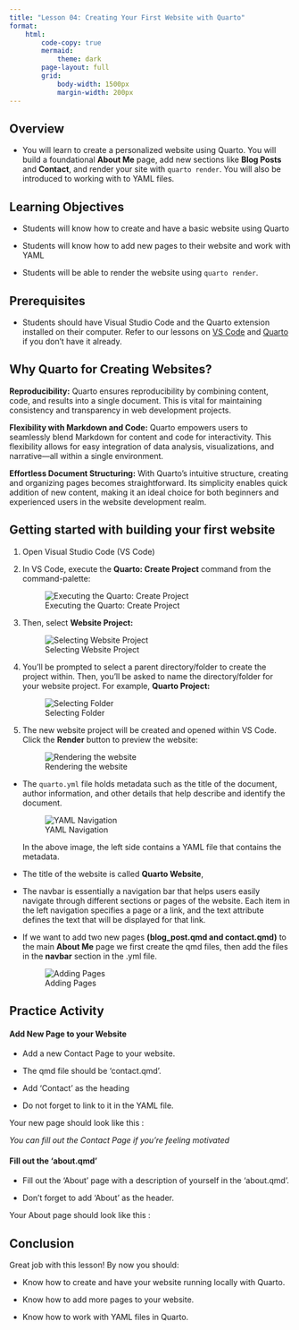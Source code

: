 ```yaml
---
title: "Lesson 04: Creating Your First Website with Quarto"
format:
    html:
        code-copy: true
        mermaid: 
            theme: dark
        page-layout: full
        grid: 
            body-width: 1500px
            margin-width: 200px
---
```


## Overview

* You will learn to create a personalized website using Quarto. You will build a foundational **About Me** page, add new sections like **Blog Posts** and **Contact**, and render your site with `quarto render`. You will also be introduced to working with to YAML files.



## Learning Objectives

-    Students will know how to create and have a basic website using Quarto

-    Students will know how to add new pages to their website and work with YAML 

-    Students will be able to render the website using `quarto render`.


## Prerequisites

-   Students should have Visual Studio Code and the Quarto extension installed on their computer. Refer to our lessons on [VS Code](lessons/unit_02/lesson_01) and [Quarto](lessons/unit_02/lesson_02) if you don't have it already.



## Why Quarto for Creating Websites?

**Reproducibility:** Quarto ensures reproducibility by combining content, code, and results into a single document. This is vital for maintaining consistency and transparency in web development projects.

**Flexibility with Markdown and Code:** Quarto empowers users to seamlessly blend Markdown for content and code for interactivity. This flexibility allows for easy integration of data analysis, visualizations, and narrative—all within a single environment.

**Effortless Document Structuring:** With Quarto's intuitive structure, creating and organizing pages becomes straightforward. Its simplicity enables quick addition of new content, making it an ideal choice for both beginners and experienced users in the website development realm.



## Getting started with building your first website

1. Open Visual Studio Code (VS Code)
2. In VS Code, execute the **Quarto: Create Project** command from the command-palette:

   ![Executing the Quarto: Create Project](https://quarto.org/docs/websites/images/vscode-create-project-command.png)


3. Then, select **Website Project:**

   ![Selecting Website Project](https://quarto.org/docs/websites/images/vscode-create-project-website.png)


4. You’ll be prompted to select a parent directory/folder to create the project within. Then, you’ll be asked to name the directory/folder for your website project. For example, **Quarto Project:**

   ![Selecting Folder](https://quarto.org/docs/websites/images/vscode-create-project-directory.png)


5. The new website project will be created and opened within VS Code. Click the **Render** button to preview the website:

   ![Rendering the website](https://quarto.org/docs/websites/images/vscode-create-project-render.png)


* The `quarto.yml` file holds metadata such as the title of the document, author information, and other details that help describe and identify the document.

   ![YAML Navigation](images/yaml_navigation.png)

   In the above image, the left side contains a YAML file that contains the metadata.

* The title of the website is called **Quarto Website**,
* The navbar is essentially a navigation bar that helps users easily navigate through different sections or pages of the website. Each item in the left navigation specifies a page or a link, and the text attribute defines the text that will be displayed for that link.
* If we want to add two new pages **(blog_post.qmd and contact.qmd)** to the main **About Me** page we first create the qmd files, then add the files in the **navbar** section in the .yml file.

   ![Adding Pages](images/adding_pages.png)



## Practice Activity

#### Add New Page to your Website

* Add a new Contact Page to your website.

* The qmd file should be 'contact.qmd'.

* Add 'Contact' as the heading

* Do not forget to link to it in the YAML file.

Your new page should look like this :

*You can fill out the Contact Page if you're feeling motivated*


#### Fill out the 'about.qmd'

* Fill out the 'About' page with a description of yourself in the 'about.qmd'.

* Don't forget to add 'About' as the header.

Your About page should look like this :





## Conclusion

Great job with this lesson! By now you should:

-   Know how to create and have your website running locally with Quarto.

-   Know how to add more pages to your website.

-   Know how to work with YAML files in Quarto.
